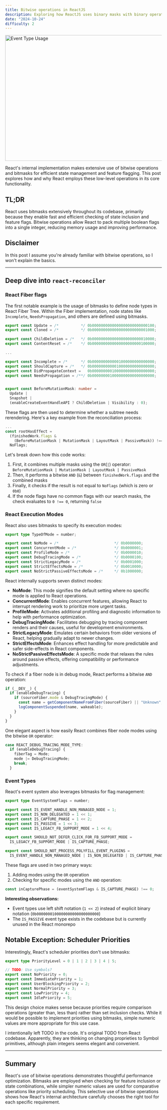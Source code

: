 ```yaml
---
title: Bitwise operations in ReactJS
description: Exploring how ReactJS uses binary masks with binary operations under the hood.
date: "2024-10-24"
difficulty: 2
---
```


<Image
  src="/bitwise-in-react/header.svg"
  width="718"
  height="404"
  alt="Event Type Usage"
  priority={true}
/>

React's internal implementation makes extensive use of bitwise operations and bitmasks for efficient state management and feature flagging. This post explores how and why React employs these low-level operations in its core functionality.

## TL;DR

React uses bitmasks extensively throughout its codebase, primarily because they enable fast and efficient checking of state inclusion and feature flags. Bitwise operations allow React to pack multiple boolean flags into a single integer, reducing memory usage and improving performance.

## Disclaimer

In this post I assume you're already familiar with bitwise operations, so I won't explain the basics.

---

## Deep dive into `react-reconciler`

### React Fiber flags

The first notable example is the usage of bitmasks to define node types in React Fiber Tree. Within the Fiber implementation, node states like `Incomplete`, `NeedsPropagation`, and others are defined using bitmasks.

```ts filename="packages/react-reconciler/src/ReactFiberFlags.js"
export const Update = /*          */ 0b0000000000000000000000000100;
export const Cloned = /*          */ 0b0000000000000000000000001000;

export const ChildDeletion = /*   */ 0b0000000000000000000000010000;
export const ContentReset = /*    */ 0b0000000000000000000000100000;

...

export const Incomplete = /*      */ 0b0000000000001000000000000000;
export const ShouldCapture = /*   */ 0b0000000000010000000000000000;
export const DidPropagateContext =   0b0000000001000000000000000000;
export const NeedsPropagation = /**/ 0b0000000010000000000000000000;


export const BeforeMutationMask: number =
  Update |
  Snapshot |
  (enableCreateEventHandleAPI ? ChildDeletion | Visibility : 0);
```

These flags are then used to determine whether a subtree needs rerendering. Here's a key example from the reconciliation process:

```js filename="packages/react-reconciler/src/ReactFiberWorkLoop.js"
...
const rootHasEffect =
  (finishedWork.flags &
    (BeforeMutationMask | MutationMask | LayoutMask | PassiveMask)) !==
  NoFlags;
```

Let's break down how this code works:

1. First, it combines multiple masks using the `OR`(`|`) operator: `BeforeMutationMask | MutationMask | LayoutMask | PassiveMask`
2. Then, it performs a bitwise `AND` (`&`) between `finishedWork.flags` and the combined masks
3. Finally, it checks if the result is not equal to `NoFlags` (which is zero or `0b0`)
4. If the node flags have no common flags with our search masks, the check evaluates to `0 !== 0`, returning `false`

### React Execution Modes

React also uses bitmasks to specify its execution modes:

```ts filename="packages/react-reconciler/src/ReactTypeOfMode.js"
export type TypeOfMode = number;

export const NoMode = /*                         */ 0b0000000;
export const ConcurrentMode = /*                 */ 0b0000001;
export const ProfileMode = /*                    */ 0b0000010;
export const DebugTracingMode = /*               */ 0b0000100;
export const StrictLegacyMode = /*               */ 0b0001000;
export const StrictEffectsMode = /*              */ 0b0010000;
export const NoStrictPassiveEffectsMode = /*     */ 0b1000000;
```

React internally supports seven distinct modes:

- **NoMode**: This mode signifies the default setting where no specific mode is applied to React operations.
- **ConcurrentMode**: Enables concurrent features, allowing React to interrupt rendering work to prioritize more urgent tasks.
- **ProfileMode**: Activates additional profiling and diagnostic information to help with performance optimization.
- **DebugTracingMode**: Facilitates debugging by tracing component renders and their causes, useful for development environments.
- **StrictLegacyMode**: Emulates certain behaviors from older versions of React, helping gradually adapt to newer changes.
- **StrictEffectsMode**: Enhances effect handling for more predictable and safer side-effects in React components.
- **NoStrictPassiveEffectsMode**: A specific mode that relaxes the rules around passive effects, offering compatibility or performance adjustments.

To check if a fiber node is in debug mode, React performs a bitwise `AND` operation:

```js filename="packages/react-reconciler/src/ReactFiberThrow.js"
if (__DEV__) {
  if (enableDebugTracing) {
    if (sourceFiber.mode & DebugTracingMode) {
      const name = getComponentNameFromFiber(sourceFiber) || "Unknown";
      logComponentSuspended(name, wakeable);
    }
  }
}
```

One elegant aspect is how easily React combines fiber node modes using the bitwise `OR` operator:

```js filename="packages/react-reconciler/src/ReactFiber.js"
case REACT_DEBUG_TRACING_MODE_TYPE:
  if (enableDebugTracing) {
    fiberTag = Mode;
    mode |= DebugTracingMode;
    break;
  }
```

### Event Types

React's event system also leverages bitmasks for flag management:

```ts filename="packages/react-dom-bindings/src/events/EventSystemFlags.js"
export type EventSystemFlags = number;

export const IS_EVENT_HANDLE_NON_MANAGED_NODE = 1;
export const IS_NON_DELEGATED = 1 << 1;
export const IS_CAPTURE_PHASE = 1 << 2;
export const IS_PASSIVE = 1 << 3;
export const IS_LEGACY_FB_SUPPORT_MODE = 1 << 4;

export const SHOULD_NOT_DEFER_CLICK_FOR_FB_SUPPORT_MODE =
  IS_LEGACY_FB_SUPPORT_MODE | IS_CAPTURE_PHASE;

export const SHOULD_NOT_PROCESS_POLYFILL_EVENT_PLUGINS =
  IS_EVENT_HANDLE_NON_MANAGED_NODE | IS_NON_DELEGATED | IS_CAPTURE_PHASE;
```

These flags are used in two primary ways:

1. Adding modes using the `OR` operation
2. Checking for specific modes using the `AND` operation:

```js filename="packages/react-dom-bindings/src/events/DOMPluginEventSystem.js"
const inCapturePhase = (eventSystemFlags & IS_CAPTURE_PHASE) !== 0;
```

**Interesting observations:**

- Event types use left shift notation (`1 << 2`) instead of explicit binary notation (`0b0000000100000000000000000000`)
- The `IS_PASSIVE` event type exists in the codebase but is currently unused in the React monorepo

## Notable Exception: Scheduler Priorities

Interestingly, React's scheduler priorities don't use bitmasks:

```ts filename="packages/scheduler/src/SchedulerPriorities.js"
export type PriorityLevel = 0 | 1 | 2 | 3 | 4 | 5;

// TODO: Use symbols?
export const NoPriority = 0;
export const ImmediatePriority = 1;
export const UserBlockingPriority = 2;
export const NormalPriority = 3;
export const LowPriority = 4;
export const IdlePriority = 5;
```

This design choice makes sense because priorities require comparison operations (greater than, less than) rather than set inclusion checks. While it would be possible to implement priorities using bitmasks, simple numeric values are more appropriate for this use case.

I intentionally left TODO in the code. It's original TODO from React codebase. Apparently, they are thinking on changing proprieties to Symbol primitives, although plain integers seems elegant and convenient.

---

## Summary

React's use of bitwise operations demonstrates thoughtful performance optimization. Bitmasks are employed when checking for feature inclusion or state combinations, while simpler numeric values are used for comparative operations like priority scheduling. This selective use of bitwise operations shows how React's internal architecture carefully chooses the right tool for each specific requirement.
